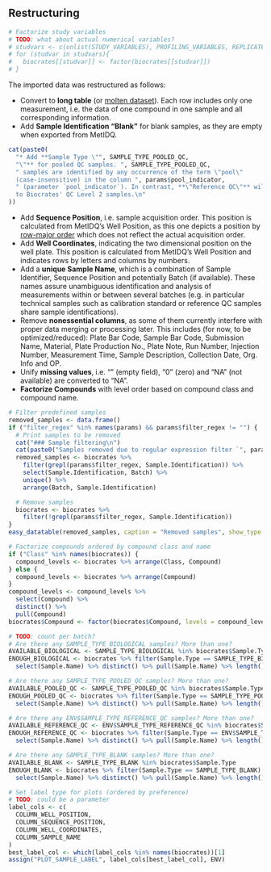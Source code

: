 ## Restructuring

<!-- Most of the restructuring is currently done already during the import of Biocrates data. -->

```r
# Factorize study variables
# TODO: what about actual numerical variables?
# studvars <- c(unlist(STUDY_VARIABLES), PROFILING_VARIABLES, REPLICATE_VARIABLES)
# for (studvar in studvars){
#   biocrates[[studvar]] <- factor(biocrates[[studvar]])
# }
```


The imported data was restructured as follows:

* Convert to **long table** (or [molten dataset](http://dx.doi.org/10.18637/jss.v059.i10)). Each row
includes only one measurement, i.e. the data of one compound in one sample and all corresponding
information.
* Add **Sample Identification "Blank"** for blank samples, as they are empty when exported from
MetIDQ.
```r
cat(paste0(
  "* Add **Sample Type \"", SAMPLE_TYPE_POOLED_QC,
  "\"** for pooled QC samples. ", SAMPLE_TYPE_POOLED_QC,
  " samples are identified by any occurrence of the term \"pool\"
  (case-insensitive) in the column ", params$pool_indicator,
  " (parameter `pool_indicator`). In contrast, **\"Reference QC\"** will refer
  to Biocrates' QC Level 2 samples.\n"
))
```
* Add **Sequence Position**, i.e. sample acquisition order. This position is calculated from
MetIDQ's Well Position, as this one depicts a position by
[row-major order](https://en.wikipedia.org/wiki/Row-_and_column-major_order) which does not reflect
the actual acquisition order.
* Add **Well Coordinates**, indicating the two dimensional position on the well plate. This position
is calculated from MetIDQ's Well Position and indicates rows by letters and columns by numbers.
* Add a **unique Sample Name**, which is a combination of Sample Identifier, Sequence Position and
potentially Batch (if available). These names assure unambiguous identification and analysis of
measurements within or between several batches (e.g. in particular technical samples such as
calibration standard or reference QC samples share sample identifications).
* Remove **nonessential columns**, as some of them currently interfere with proper data merging or
processing later. This includes (for now, to be optimized/reduced):
Plate Bar Code,
Sample Bar Code,
Submission Name,
Material,
Plate Production No.,
Plate Note,
Run Number,
Injection Number,
Measurement Time,
Sample Description,
Collection Date,
Org. Info and
OP.
* Unify **missing values**, i.e. "" (empty field), "0" (zero) and "NA" (not available) are converted
to "NA".
* **Factorize Compounds** with level order based on compound class and compound name.
<!-- * **Factorize study variables** to make sure that e.g. integer enconding don't -->
<!-- get intepreted as numeric data. Variables factorized (if any): r studvars -->


```r
# Filter predefined samples
removed_samples <- data.frame()
if ("filter_regex" %in% names(params) && params$filter_regex != "") {
  # Print samples to be removed
  cat("### Sample filtering\n")
  cat(paste0("Samples removed due to regular expression filter `", params$filter_regex, "`:\n"))
  removed_samples <- biocrates %>%
    filter(grepl(params$filter_regex, Sample.Identification)) %>%
    select(Sample.Identification, Batch) %>%
    unique() %>%
    arrange(Batch, Sample.Identification)

  # Remove samples
  biocrates <- biocrates %>%
    filter(!grepl(params$filter_regex, Sample.Identification))
}
easy_datatable(removed_samples, caption = "Removed samples", show_type = "statistics")
```

```r
# Factorize compounds ordered by compound class and name
if ("Class" %in% names(biocrates)) {
  compound_levels <- biocrates %>% arrange(Class, Compound)
} else {
  compound_levels <- biocrates %>% arrange(Compound)
}
compound_levels <- compound_levels %>%
  select(Compound) %>%
  distinct() %>%
  pull(Compound)
biocrates$Compound <- factor(biocrates$Compound, levels = compound_levels)
```

```r
# TODO: count per batch?
# Are there any SAMPLE_TYPE_BIOLOGICAL samples? More than one?
AVAILABLE_BIOLOGICAL <- SAMPLE_TYPE_BIOLOGICAL %in% biocrates$Sample.Type
ENOUGH_BIOLOGICAL <- biocrates %>% filter(Sample.Type == SAMPLE_TYPE_BIOLOGICAL) %>%
  select(Sample.Name) %>% distinct() %>% pull(Sample.Name) %>% length() > 1
```

```r
# Are there any SAMPLE_TYPE_POOLED_QC samples? More than one?
AVAILABLE_POOLED_QC <- SAMPLE_TYPE_POOLED_QC %in% biocrates$Sample.Type
ENOUGH_POOLED_QC <- biocrates %>% filter(Sample.Type == SAMPLE_TYPE_POOLED_QC) %>%
  select(Sample.Name) %>% distinct() %>% pull(Sample.Name) %>% length() > 1
```

```r
# Are there any ENV$SAMPLE_TYPE_REFERENCE_QC samples? More than one?
AVAILABLE_REFERENCE_QC <- ENV$SAMPLE_TYPE_REFERENCE_QC %in% biocrates$Sample.Type
ENOUGH_REFERENCE_QC <- biocrates %>% filter(Sample.Type == ENV$SAMPLE_TYPE_REFERENCE_QC) %>%
  select(Sample.Name) %>% distinct() %>% pull(Sample.Name) %>% length() > 1
```

```r
# Are there any SAMPLE_TYPE_BLANK samples? More than one?
AVAILABLE_BLANK <- SAMPLE_TYPE_BLANK %in% biocrates$Sample.Type
ENOUGH_BLANK <- biocrates %>% filter(Sample.Type == SAMPLE_TYPE_BLANK) %>%
  select(Sample.Name) %>% distinct() %>% pull(Sample.Name) %>% length() > 1
```

```r
# Set label type for plots (ordered by preference)
# TODO: could be a parameter
label_cols <- c(
  COLUMN_WELL_POSITION,
  COLUMN_SEQUENCE_POSITION,
  COLUMN_WELL_COORDINATES,
  COLUMN_SAMPLE_NAME
)
best_label_col <- which(label_cols %in% names(biocrates))[1]
assign("PLOT_SAMPLE_LABEL", label_cols[best_label_col], ENV)
```

